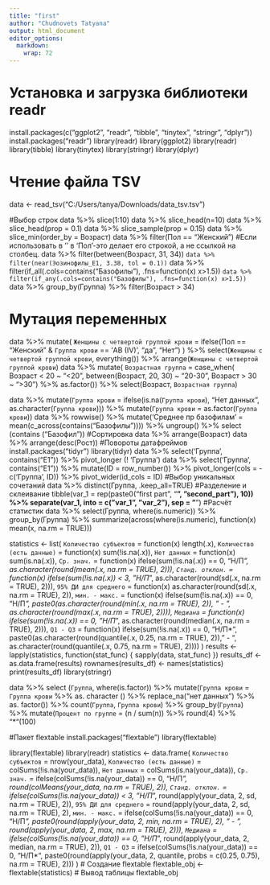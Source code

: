 ---
title: "first"
author: "Chudnovets Tatyana"
output: html_document
editor_options: 
  markdown: 
    wrap: 72
---


# Установка и загрузка библиотеки readr

install.packages(c("ggplot2", "readr", "tibble", "tinytex", "stringr",
"dplyr")) install.packages("readr")
library(readr)
library(ggplot2)
library(readr) 
library(tibble)
library(tinytex) 
library(stringr)
library(dplyr)

# Чтение файла TSV

data <- read_tsv("C:/Users/tanya/Downloads/data_tsv.tsv")

#Выбор строк
data %>% slice(1:10)
data %>% slice_head(n=10)
data %>% slice_head(prop = 0.1)
data %>% slice_sample(prop = 0.15)
data %>% 
  slice_min(order_by = Возраст)
data %>% filter(Пол == "Женский")
#Если использовать в '' в 'Пол'-это делает его строкой, а не ссылкой на столбец.
data %>% filter(between(Возраст, 31, 34))
`
data %>% filter(near(Эозинофилы_E1, 3.38, tol = 0.1))
`
data %>% filter(if_all(.cols=contains("Базофилы"), .fns=function(x) x>1.5))
`
data %>% filter(if_any(.cols=contains("Базофилы"), .fns=function(x) x>1.5))
`
data %>% 
  group_by(Группа) %>%
  filter(Возраст > 34)

# Мутация переменных
data %>%
  mutate(
    `Женщины с четвертой группой крови` = ifelse(Пол == "Женский" & `Группа крови` == 'AB (IV)', "да", "Нет")
  ) %>%
  select(`Женщины с четвертой группой крови`, everything()) %>%
  arrange(`Женщины с четвертой группой крови`)
data %>%
  mutate(
    `Возрастная группа` = case_when(
      Возраст < 20 ~ "<20",
      between(Возраст, 20, 30) ~ "20-30",
      Возраст > 30 ~ ">30") %>% as.factor()) %>%
  select(Возраст, `Возрастная группа`)

data %>%
mutate(`Группа крови` = ifelse(is.na(`Группа крови`), "Heт данных", as.character(`Группа крови`))) %>%
mutate(`Группа крови` = as.factor(`Группа крови`))
data %>%
rowwise() %>%
mutate('Среднее пр базофилам' = mean(c_across(contains("Базофилы")))) %>%
ungroup() %>%
select (contains ("Базофил"))
#Сортировка 
data %>%
arrange(Возраст)
data %>% arrange(desc(Рост))
#Повороты датафреймов
install.packages("tidyr")
library(tidyr)
data %>%
select('Группа', contains("E1")) %>%
pivot_longer (! 'Группа')
data %>%
  select('Группа', contains("E1")) %>%
  mutate(ID = row_number()) %>%
  pivot_longer(cols = -c('Группа', ID)) %>%
  pivot_wider(id_cols = ID)
#Выбор уникальных сочетаний
data %>%
distinct(Группа, .keep_all=TRUE)
#Разделение и склеивание
tibble(var_1 = rep(paste0("first part", "__", "second_part"), 10)) %>%
  separate(var_1, into = c("var_1", "var_2"), sep = "__")
#Расчёт статистик
data %>%
  select(Группа, where(is.numeric)) %>%
  group_by(Группа) %>%
  summarize(across(where(is.numeric), function(x) mean(x, na.rm = TRUE)))
 
 statistics <- list(
  `Количество субъектов` = function(x) length(.x),
  `Количество (есть данные)` = function(x) sum(!is.na(.x)),
  `Нет данных` = function(x) sum(is.na(.x)),
  `Ср. знач.` = function(x) ifelse(sum(!is.na(.x)) == 0, "Н/П*", as.character(round(mean(.x, na.rm = TRUE), 2))),
  `Станд. отклон.` = function(x) ifelse(sum(!is.na(.x)) < 3, "Н/П*", as.character(round(sd(.x, na.rm = TRUE), 2))),
  `95% ДИ для среднего` = function(x) as.character(round(sd(.x, na.rm = TRUE), 2)),
  `мин. - макс.` = function(x) ifelse(sum(!is.na(.x)) == 0, "Н/П*", paste0(as.character(round(min(.x, na.rm = TRUE), 2)), " - ", as.character(round(max(.x, na.rm = TRUE), 2)))),
  `Медиана` = function(x) ifelse(sum(!is.na(.x)) == 0, "Н/П*", as.character(round(median(.x, na.rm = TRUE), 2))),
  `Q1 - Q3` = function(x) ifelse(sum(!is.na(.x)) == 0, "Н/П*", paste0(as.character(round(quantile(.x, 0.25, na.rm = TRUE), 2)), " - ", as.character(round(quantile(.x, 0.75, na.rm = TRUE), 2))))
)
results <- lapply(statistics, function(stat_func) {
  sapply(data, stat_func)
})
results_df <- as.data.frame(results)
rownames(results_df) <- names(statistics)
print(results_df)
library(stringr)

data %>%
select (`Группа`, where(is.factor)) %>%
mutate(`Группа крови` = `Группа крови` %>% as. character () %>% replace_na("нет данных") %>% as. factor()) %>%
count(`Группа`, `Группа крови`) %>%
group_by(`Группа`) %>%
mutate(`Процент по группе` = (n / sum(n)) %>% round(4) %>% "*"(100) 

#Пакет flextable
install.packages("flextable")
library(flextable)


library(flextable)
library(readr)
statistics <- data.frame(
  `Количество субъектов` = nrow(your_data),
  `Количество (есть данные)` = colSums(!is.na(your_data)),
  `Нет данных` = colSums(is.na(your_data)),
  `Ср. знач.` = ifelse(colSums(!is.na(your_data)) == 0, "Н/П*", round(colMeans(your_data, na.rm = TRUE), 2)),
  `Станд. отклон.` = ifelse(colSums(!is.na(your_data)) < 3, "Н/П*", round(apply(your_data, 2, sd, na.rm = TRUE), 2)),
  `95% ДИ для среднего` = round(apply(your_data, 2, sd, na.rm = TRUE), 2),
  `мин. - макс.` = ifelse(colSums(!is.na(your_data)) == 0, "Н/П*", paste0(round(apply(your_data, 2, min, na.rm = TRUE), 2), " - ", round(apply(your_data, 2, max, na.rm = TRUE), 2))),
  `Медиана` = ifelse(colSums(!is.na(your_data)) == 0, "Н/П*", round(apply(your_data, 2, median, na.rm = TRUE), 2)),
  `Q1 - Q3` = ifelse(colSums(!is.na(your_data)) == 0, "Н/П*", paste0(round(apply(your_data, 2, quantile, probs = c(0.25, 0.75), na.rm = TRUE), 2)))
)
# Создание flextable
flextable_obj <- flextable(statistics)
# Вывод таблицы
flextable_obj





